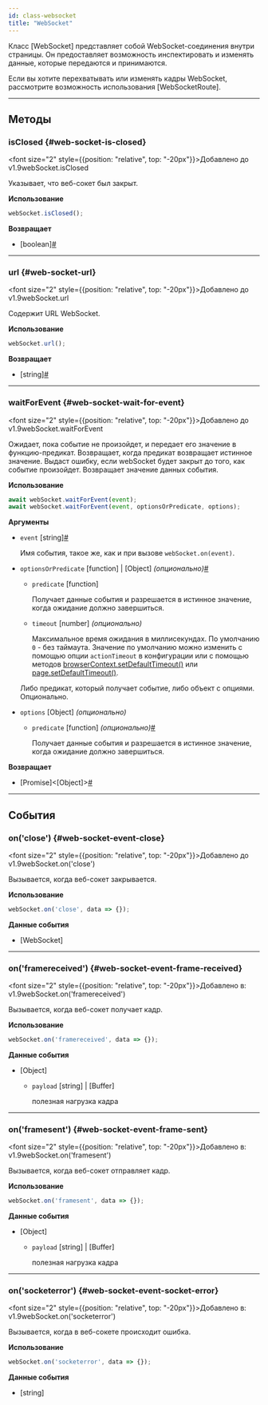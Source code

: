 ```yaml
---
id: class-websocket
title: "WebSocket"
---
```


Класс [WebSocket] представляет собой WebSocket-соединения внутри страницы. Он предоставляет возможность инспектировать и изменять данные, которые передаются и принимаются.

Если вы хотите перехватывать или изменять кадры WebSocket, рассмотрите возможность использования [WebSocketRoute].

---

## Методы

### isClosed {#web-socket-is-closed}

<font size="2" style={{position: "relative", top: "-20px"}}>Добавлено до v1.9</font><x-search>webSocket.isClosed</x-search>

Указывает, что веб-сокет был закрыт.

**Использование**

```js
webSocket.isClosed();
```

**Возвращает**
- [boolean]<a aria-hidden="true" tabIndex="-1" class="list-anchor-link" id="web-socket-is-closed-return"/><a href="#web-socket-is-closed-return" class="list-anchor">#</a>

---

### url {#web-socket-url}

<font size="2" style={{position: "relative", top: "-20px"}}>Добавлено до v1.9</font><x-search>webSocket.url</x-search>

Содержит URL WebSocket.

**Использование**

```js
webSocket.url();
```

**Возвращает**
- [string]<a aria-hidden="true" tabIndex="-1" class="list-anchor-link" id="web-socket-url-return"/><a href="#web-socket-url-return" class="list-anchor">#</a>

---

### waitForEvent {#web-socket-wait-for-event}

<font size="2" style={{position: "relative", top: "-20px"}}>Добавлено до v1.9</font><x-search>webSocket.waitForEvent</x-search>

Ожидает, пока событие не произойдет, и передает его значение в функцию-предикат. Возвращает, когда предикат возвращает истинное значение. Выдаст ошибку, если webSocket будет закрыт до того, как событие произойдет. Возвращает значение данных события.

**Использование**

```js
await webSocket.waitForEvent(event);
await webSocket.waitForEvent(event, optionsOrPredicate, options);
```

**Аргументы**
- `event` [string]<a aria-hidden="true" tabIndex="-1" class="list-anchor-link" id="web-socket-wait-for-event-option-event"/><a href="#web-socket-wait-for-event-option-event" class="list-anchor">#</a>
  
  Имя события, такое же, как и при вызове `webSocket.on(event)`.
- `optionsOrPredicate` [function] | [Object] *(опционально)*<a aria-hidden="true" tabIndex="-1" class="list-anchor-link" id="web-socket-wait-for-event-option-options-or-predicate"/><a href="#web-socket-wait-for-event-option-options-or-predicate" class="list-anchor">#</a>
  - `predicate` [function]
    
    Получает данные события и разрешается в истинное значение, когда ожидание должно завершиться.
  - `timeout` [number] *(опционально)*
    
    Максимальное время ожидания в миллисекундах. По умолчанию `0` - без таймаута. Значение по умолчанию можно изменить с помощью опции `actionTimeout` в конфигурации или с помощью методов [browserContext.setDefaultTimeout()](/api/class-browsercontext.mdx#browser-context-set-default-timeout) или [page.setDefaultTimeout()](/api/class-page.mdx#page-set-default-timeout).
  
  Либо предикат, который получает событие, либо объект с опциями. Опционально.
- `options` [Object] *(опционально)*
  - `predicate` [function] *(опционально)*<a aria-hidden="true" tabIndex="-1" class="list-anchor-link" id="web-socket-wait-for-event-option-predicate"/><a href="#web-socket-wait-for-event-option-predicate" class="list-anchor">#</a>
    
    Получает данные события и разрешается в истинное значение, когда ожидание должно завершиться.

**Возвращает**
- [Promise]&lt;[Object]&gt;<a aria-hidden="true" tabIndex="-1" class="list-anchor-link" id="web-socket-wait-for-event-return"/><a href="#web-socket-wait-for-event-return" class="list-anchor">#</a>

---

## События

### on('close') {#web-socket-event-close}

<font size="2" style={{position: "relative", top: "-20px"}}>Добавлено до v1.9</font><x-search>webSocket.on('close')</x-search>

Вызывается, когда веб-сокет закрывается.

**Использование**

```js
webSocket.on('close', data => {});
```

**Данные события**
- [WebSocket]

---

### on('framereceived') {#web-socket-event-frame-received}

<font size="2" style={{position: "relative", top: "-20px"}}>Добавлено в: v1.9</font><x-search>webSocket.on('framereceived')</x-search>

Вызывается, когда веб-сокет получает кадр.

**Использование**

```js
webSocket.on('framereceived', data => {});
```

**Данные события**
- [Object]
  - `payload` [string] | [Buffer]
    
    полезная нагрузка кадра

---

### on('framesent') {#web-socket-event-frame-sent}

<font size="2" style={{position: "relative", top: "-20px"}}>Добавлено в: v1.9</font><x-search>webSocket.on('framesent')</x-search>

Вызывается, когда веб-сокет отправляет кадр.

**Использование**

```js
webSocket.on('framesent', data => {});
```

**Данные события**
- [Object]
  - `payload` [string] | [Buffer]
    
    полезная нагрузка кадра

---

### on('socketerror') {#web-socket-event-socket-error}

<font size="2" style={{position: "relative", top: "-20px"}}>Добавлено в: v1.9</font><x-search>webSocket.on('socketerror')</x-search>

Вызывается, когда в веб-сокете происходит ошибка.

**Использование**

```js
webSocket.on('socketerror', data => {});
```

**Данные события**
- [string]